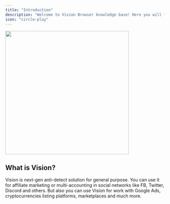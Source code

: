 ```yaml
---
title: "Introduction"
description: "Welcome to Vision Browser knowledge base! Here you will find all information about our anti-detect browser's functionality and fingerprint's properties."
icon: "circle-play"
---
```


<img height="390" src="../images/usability2.png" />

## What is Vision?
Vision is next-gen anti-detect solution for general purpose. You can use it for affiliate marketing or multi-accounting in social networks like FB, Twitter, Discord and others. But also you can use Vision for work with Google Ads, cryptocurrencies listing platforms, marketplaces and much more. 



